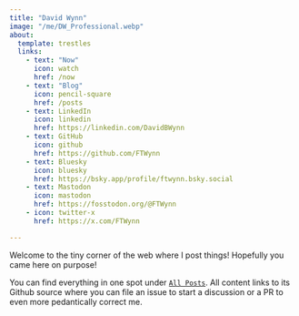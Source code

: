 ```yaml
---
title: "David Wynn"
image: "/me/DW_Professional.webp"
about:
  template: trestles
  links:
    - text: "Now"
      icon: watch
      href: /now
    - text: "Blog"
      icon: pencil-square
      href: /posts
    - text: LinkedIn
      icon: linkedin
      href: https://linkedin.com/DavidBWynn
    - text: GitHub
      icon: github
      href: https://github.com/FTWynn
    - text: Bluesky
      icon: bluesky
      href: https://bsky.app/profile/ftwynn.bsky.social
    - text: Mastodon
      icon: mastodon
      href: https://fosstodon.org/@FTWynn
    - icon: twitter-x
      href: https://x.com/FTWynn

---
```


Welcome to the tiny corner of the web where I post things! Hopefully you came here on purpose!

You can find everything in one spot under [`All Posts`](/posts). All content links to its Github source where you can file an issue to start a discussion or a PR to even more pedantically correct me.



```{=html}
<div class="h-card" style="display:none">




<div style="display:none">
    <img class="u-photo" src="DW_Professional.webp" alt="A picture of me looking goofy" style="height: 200px; width: 200px;"/>

    <p>Below is a little information about <a href="http://www.ftwynn.com/me" class="url u-url" rel="me">me</a>, all machine readable (assuming it supports reading h-cards).</p>

    <p class="p-note">I like working with technology and people... and I spend most of my time trying to bridge the gap between them. Sometimes that means explaining the potential of different technologies, while other times it means tinkering with prototypes and half-baked ideas. Other times I can be found reading about various non-fiction topics, hanging out with my family, dabbling in creative projects of my own, or just playing video games.</p>


    <ul>
    <li>Name: <span class="p-name">David Wynn</span></li>
    <li><a href="https://twitter.com/FTWynn" target="_blank" rel="me">Twitter</a></li>
    <li><a rel="me" href="https://fosstodon.org/@FTWynn">Mastodon</a></li>
    <li><a href="https://facebook.com/DavidBwynn" target="_blank" rel="me">Facebook</a></li>
    <li><a href="https://www.linkedin.com/in/DavidBWynn" target="_blank" rel="me">LinkedIn</a></li>
    <li><a href="https://github.com/FTWynn" target="_blank" rel="me">Github</a></li>
    </ul>
</div>


</div>
```